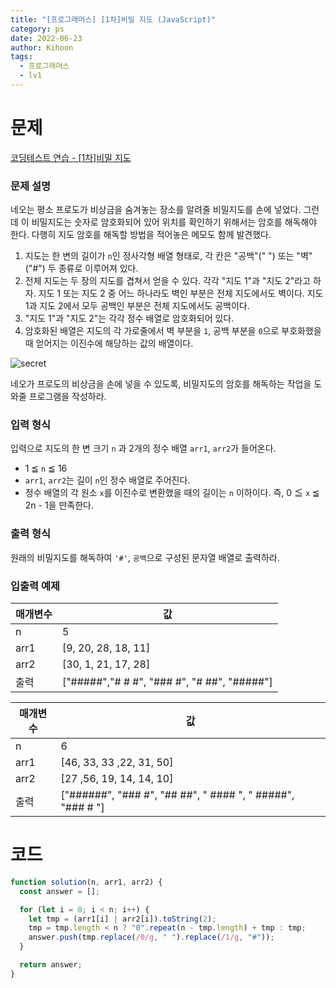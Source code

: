 ```yaml
---
title: "[프로그래머스] [1차]비밀 지도 (JavaScript)"
category: ps
date: 2022-06-23
author: Kihoon
tags:
  - 프로그래머스
  - lv1
---
```


# 문제

[코딩테스트 연습 - [1차]비밀 지도](https://school.programmers.co.kr/learn/courses/30/lessons/17681)

### 문제 설명

네오는 평소 프로도가 비상금을 숨겨놓는 장소를 알려줄 비밀지도를 손에 넣었다. 그런데 이 비밀지도는 숫자로 암호화되어 있어 위치를 확인하기 위해서는 암호를 해독해야 한다. 다행히 지도 암호를 해독할 방법을 적어놓은 메모도 함께 발견했다.

1. 지도는 한 변의 길이가 `n`인 정사각형 배열 형태로, 각 칸은 "공백"(" ") 또는 "벽"("#") 두 종류로 이루어져 있다.
2. 전체 지도는 두 장의 지도를 겹쳐서 얻을 수 있다. 각각 "지도 1"과 "지도 2"라고 하자. 지도 1 또는 지도 2 중 어느 하나라도 벽인 부분은 전체 지도에서도 벽이다. 지도 1과 지도 2에서 모두 공백인 부분은 전체 지도에서도 공백이다.
3. "지도 1"과 "지도 2"는 각각 정수 배열로 암호화되어 있다.
4. 암호화된 배열은 지도의 각 가로줄에서 벽 부분을 `1`, 공백 부분을 `0`으로 부호화했을 때 얻어지는 이진수에 해당하는 값의 배열이다.

![secret](./image/secret8.png)

네오가 프로도의 비상금을 손에 넣을 수 있도록, 비밀지도의 암호를 해독하는 작업을 도와줄 프로그램을 작성하라.

### 입력 형식

입력으로 지도의 한 변 크기 `n` 과 2개의 정수 배열 `arr1`, `arr2`가 들어온다.

- 1 ≦ `n` ≦ 16
- `arr1`, `arr2`는 길이 `n`인 정수 배열로 주어진다.
- 정수 배열의 각 원소 `x`를 이진수로 변환했을 때의 길이는 `n` 이하이다. 즉, 0 ≦ `x` ≦ 2n - 1을 만족한다.

### 출력 형식

원래의 비밀지도를 해독하여 `'#'`, `공백`으로 구성된 문자열 배열로 출력하라.

### 입출력 예제

| 매개변수 | 값                                          |
| -------- | ------------------------------------------- |
| n        | 5                                           |
| arr1     | [9, 20, 28, 18, 11]                         |
| arr2     | [30, 1, 21, 17, 28]                         |
| 출력     | ["#####","# # #", "### #", "# ##", "#####"] |

| 매개변수 | 값                                                         |
| -------- | ---------------------------------------------------------- |
| n        | 6                                                          |
| arr1     | [46, 33, 33 ,22, 31, 50]                                   |
| arr2     | [27 ,56, 19, 14, 14, 10]                                   |
| 출력     | ["######", "### #", "## ##", " #### ", " #####", "### # "] |

# 코드

```jsx
function solution(n, arr1, arr2) {
  const answer = [];

  for (let i = 0; i < n; i++) {
    let tmp = (arr1[i] | arr2[i]).toString(2);
    tmp = tmp.length < n ? "0".repeat(n - tmp.length) + tmp : tmp;
    answer.push(tmp.replace(/0/g, " ").replace(/1/g, "#"));
  }

  return answer;
}
```
